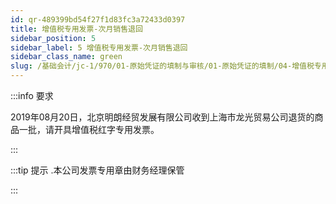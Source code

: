 ---
id: qr-489399bd54f27f1d83fc3a72433d0397
title: 增值税专用发票-次月销售退回
sidebar_position: 5
sidebar_label: 5 增值税专用发票-次月销售退回
sidebar_class_name: green
slug: /基础会计/jc-1/970/01-原始凭证的填制与审核/01-原始凭证的填制/04-增值税专用发票的实训/1463118467652002/qr-489399bd54f27f1d83fc3a72433d0397/增值税专用发票-次月销售退回
---

:::info 要求

2019年08月20日，北京明朗经贸发展有限公司收到上海市龙光贸易公司退货的商品一批，请开具增值税红字专用发票。

:::

:::tip 提示
  .本公司发票专用章由财务经理保管 
:::
